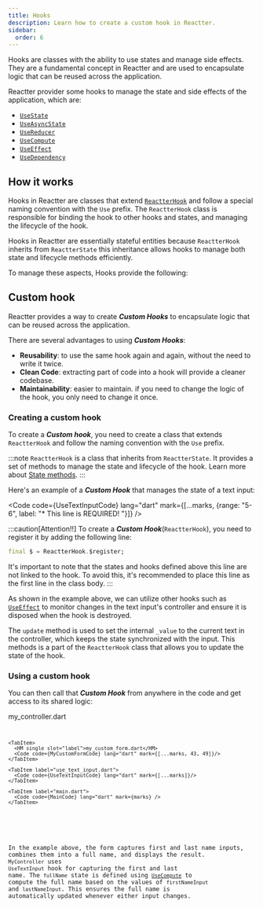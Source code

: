 ```yaml
---
title: Hooks
description: Learn how to create a custom hook in Reactter.
sidebar:
  order: 6
---
```




Hooks are classes with the ability to use states and manage side effects. They are a fundamental concept in Reactter and are used to encapsulate logic that can be reused across the application.

Reactter provider some hooks to manage the state and side effects of the application, which are:

- <HT>[`UseState`](/reactter/hooks/use_state)</HT>
- <HT>[`UseAsyncState`](/reactter/hooks/use_async_state)</HT>
- <HT>[`UseReducer`](/reactter/hooks/use_reducer)</HT>
- <HT>[`UseCompute`](/reactter/hooks/use_compute)</HT>
- <HT>[`UseEffect`](/reactter/hooks/use_effect)</HT>
- <HT>[`UseDependency`](/reactter/hooks/use_instance)</HT>

## How it works

Hooks in Reactter are classes that extend <HT><a href="https://pub.dev/documentation/reactter/latest/reactter/ReactterHook-class.html" target="_blank">`ReactterHook`</a></HT> and follow a special naming convention with the  <HT>`Use`</HT>  prefix. The <HT>`ReactterHook`</HT> class is responsible for binding the hook to other hooks and states, and managing the lifecycle of the hook.

Hooks in Reactter are essentially stateful entities because <HT>`ReactterHook`</HT> inherits from <HT>`ReactterState`</HT> this inheritance allows hooks to manage both state and lifecycle methods efficiently.

To manage these aspects, Hooks provide the following:
<StateMethodsLite/>

## Custom hook

Reactter provides a way to create _**Custom Hooks**_ to encapsulate logic that can be reused across the application.

There are several advantages to using _**Custom Hooks**_:

- **Reusability**: to use the same hook again and again, without the need to write it twice.
- **Clean Code**: extracting part of code into a hook will provide a cleaner codebase.
- **Maintainability**: easier to maintain. if you need to change the logic of the hook, you only need to change it once.

### Creating a custom hook

To create a _**Custom hook**_, you need to create a class that extends <HT>`ReactterHook`</HT> and follow the naming convention with the <HT>`Use`</HT> prefix.

:::note
<HT>`ReactterHook`</HT> is a class that inherits from <HT>`ReactterState`</HT>.
It provides a set of methods to manage the state and lifecycle of the hook.
Learn more about [State methods](/reactter/core_concepts/state_management/#state-methods).
:::

Here's an example of a _**Custom Hook**_ that manages the state of a text input:

<Code code={UseTextInputCode} lang="dart" mark={[...marks, {range: "5-6", label: "*      This line is REQUIRED!        "}]} />

:::caution[Attention!!]
To create a _**Custom Hook**_(<HT>`ReactterHook`</HT>), you need to register it by adding the following line:

```dart showLineNumbers=false
final $ = ReactterHook.$register;
```

It's important to note that the states and hooks defined above this line are not linked to the hook.
To avoid this, it's recommended to place this line as the first line in the class body.
:::

As shown in the example above, we can utilize other hooks such as <HT>[`UseEffect`](/reactter/hooks/use_effect)</HT> to monitor changes in the text input's controller and ensure it is disposed when the hook is destroyed.

The <HM>`update`</HM> method is used to set the internal `_value` to the current text in the controller, which keeps the state synchronized with the input.
This methods is a part of the <HT>`ReactterHook`</HT> class that allows you to update the state of the hook.

### Using a custom hook

You can then call that _**Custom Hook**_ from anywhere in the code and get access to its shared logic:

<CodeTabs>
  <ZappButton path="examples/custom_hook"/>

  <Tabs>
    <TabItem>
      <HM single slot="label">my_controller.dart</HM>
      <Code code={MyControllerCode} lang="dart" mark={[...marks, {range: "5-6"}, 11, 12]}/>
    </TabItem>

    <TabItem>
      <HM single slot="label">my_custom_form.dart</HM>
      <Code code={MyCustomFormCode} lang="dart" mark={[...marks, 43, 49]}/>
    </TabItem>

    <TabItem label="use_text_input.dart">
      <Code code={UseTextInputCode} lang="dart" mark={[...marks]}/>
    </TabItem>

    <TabItem label="main.dart">
      <Code code={MainCode} lang="dart" mark={marks} />
    </TabItem>
  </Tabs>
</CodeTabs>

In the example above, the form captures first and last name inputs, combines them into a full name, and displays the result.
<HT>`MyController`</HT> uses <HT>`UseTextInput`</HT> hook for capturing the first and last name.
The `fullName` state is defined using <HT>[`UseCompute`](/reactter/hooks/use_compute)</HT> to compute the full name based on the values of `firstNameInput` and `lastNameInput`. This ensures the full name is automatically updated whenever either input changes.

